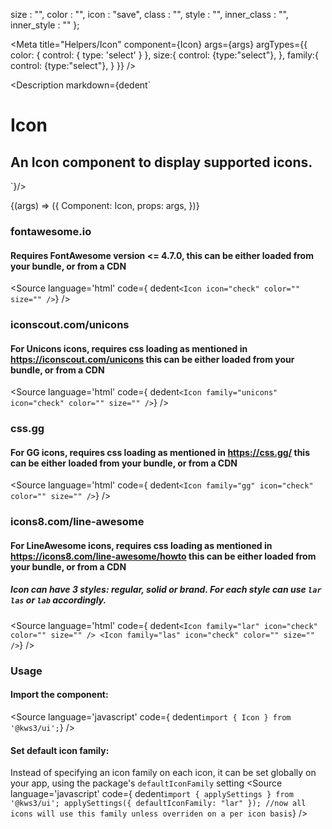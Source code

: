 
  size : "",
  color : "",
  icon : "save",
  class : "",
  style : "",
  inner_class : "",
  inner_style : ""
};


<Version />

<Meta
  title="Helpers/Icon"
  component={Icon}
  args={args}
  argTypes={{
    color: {
      control: { type: 'select' }
    },
    size:{
      control: {type:"select"},
    },
    family:{
      control: {type:"select"},
    }
  }}
/>

<Description markdown={dedent`
# Icon
## An Icon component to display supported icons.
`}/>

<Canvas>
  <Story
  name="Icon"
  args={args}
  >
  {(args) => ({
    Component: Icon,
    props: args,
  })}
  </Story>
</Canvas>

<ArgsTable story="Icon" />

### fontawesome.io
#### Requires FontAwesome version <= 4.7.0, this can be either loaded from your bundle, or from a CDN
<Source
  language='html'
  code={ dedent`<Icon icon="check" color="" size="" />`}
/>

### iconscout.com/unicons
#### For Unicons icons, requires css loading as mentioned in https://iconscout.com/unicons this can be either loaded from your bundle, or from a CDN
<Source
  language='html'
  code={ dedent`<Icon family="unicons" icon="check" color="" size="" />`}
/>

### css.gg
#### For GG icons, requires css loading as mentioned in https://css.gg/ this can be either loaded from your bundle, or from a CDN
<Source
  language='html'
  code={ dedent`<Icon family="gg" icon="check" color="" size="" />`}
/>

### icons8.com/line-awesome
#### For LineAwesome icons, requires css loading as mentioned in https://icons8.com/line-awesome/howto this can be either loaded from your bundle, or from a CDN
##### Icon can have 3 styles: regular, solid or brand. For each style can use `lar` `las` or `lab` accordingly.
<Source
  language='html'
  code={ dedent`<Icon family="lar" icon="check" color="" size="" />
  <Icon family="las" icon="check" color="" size="" />`}
/>

### Usage
#### Import the component:
<Source
  language='javascript'
  code={ dedent`import { Icon } from '@kws3/ui';`}
/>

#### Set default icon family:
Instead of specifying an icon family on each icon, it can be set globally on your app, using the package's `defaultIconFamily` setting
<Source
  language='javascript'
  code={ dedent`import { applySettings } from '@kws3/ui';
  applySettings({
    defaultIconFamily: "lar"
  });
  //now all icons will use this family unless overriden on a per icon basis`}
/>